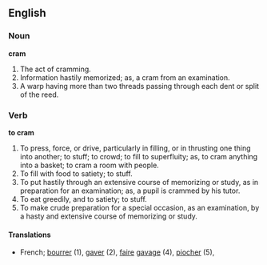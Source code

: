 ==English==

===Noun===

'''cram'''

#The act of cramming.
#Information hastily memorized; as, a cram from an examination.
#A warp having more than two threads passing through each dent or split of the reed.

===Verb===

'''to cram'''

#To press, force, or drive, particularly in filling, or in thrusting one thing into another; to stuff; to crowd; to fill to superfluity; as, to cram anything into a basket; to cram a room with people.
#To fill with food to satiety; to stuff.
#To put hastily through an extensive course of memorizing or study, as in preparation for an examination; as, a pupil is crammed by his tutor.
#To eat greedily, and to satiety; to stuff.
#To make crude preparation for a special occasion, as an examination, by a hasty and extensive course of memorizing or study.

====Translations====
*French; [[bourrer]] (1), [[gaver]] (2), [[faire]] [[gavage]] (4), [[piocher]] (5),